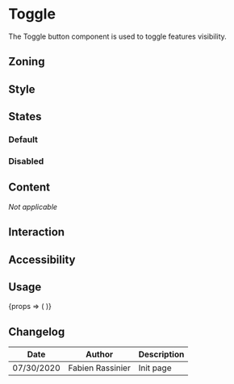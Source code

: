 
<Meta title="Components/Toggle" component={Toggle} />

<FigmaLink href="https://www.figma.com/file/uA0kGVh0USLFEg6bhU8YZR/Toggle" />

# Toggle

The Toggle button component is used to toggle features visibility.

## Zoning

<FigmaImage
	src="https://www.figma.com/file/qc8oUSyVJM67gSsbTShftt/%F0%9F%93%90-Zoning?node-id=32%3A56"
	alt="zoning image for toggle"
/>

## Style

## States

### Default

<FigmaIframe
	light="https://www.figma.com/file/uA0kGVh0USLFEg6bhU8YZR/Toggle?node-id=0%3A68"
	dark="https://www.figma.com/file/uA0kGVh0USLFEg6bhU8YZR/Toggle?node-id=0%3A10"
/>

<Canvas>
	<Story name="Active">
		<Toggle isActive icon="talend-datagrid" />
	</Story>
	<Story name="Inactive">
		<Toggle icon="talend-datagrid" />
	</Story>
</Canvas>

### Disabled

<Canvas>
	<Story name="Disabled Active">
		<Toggle disabled isActive icon="talend-datagrid" />
	</Story>
	<Story name="Disabled Inactive">
		<Toggle disabled icon="talend-datagrid" />
	</Story>
</Canvas>

## Content

_Not applicable_

## Interaction

## Accessibility

## Usage

<Canvas>
	<Story
		name="usage"
		args={{
			icon: 'talend-datagrid',
		}}
		argTypes={{
			icon: {
				description: 'Toggle icon',
				control: {
					type: 'select',
					options: [''].concat(IconsProvider.getCurrentIconIds()),
				},
			},
		}}
	>
		{props => (
			<Tooltip title="Toggle the feature">
				<Toggle {...props} />
			</Tooltip>
		)}
	</Story>
</Canvas>

<ArgsTable story="usage" />

## Changelog

| Date       | Author           | Description |
| ---------- | ---------------- | ----------- |
| 07/30/2020 | Fabien Rassinier | Init page   |
